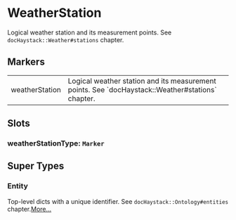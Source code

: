 # WeatherStation
Logical weather station and its measurement points.
See `docHaystack::Weather#stations` chapter.
## Markers
<table>
<tbody>
<tr>
<td className='p-2 align-top'><span className='bg-sky-200 rounded-md px-3 py-1 text-sky-700 block font-semibold text-center text-sm'>weatherStation </span></td>
<td className='p-2 align-top'>Logical weather station and its measurement points. See `docHaystack::Weather#stations` chapter.</td>
</tr>
</tbody>
</table>

## Slots

### weatherStationType: `Marker`


## Super Types
### Entity
Top-level dicts with a unique identifier.
See `docHaystack::Ontology#entities` chapter.[More...](./Entity)


